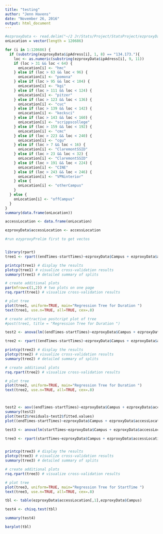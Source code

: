 ---
title: "testing"
author: "Jenn Havens"
date: "November 26, 2016"
output: html_document
---

```{r}

#ezproxyData <- read.delim("~/2 Jr/Stats/Project/StatsProject/ezproxyData")
onLocation = vector(length = 120686)

for (i in 1:120686) {
  if (substring(ezproxyData$ipAdress[i], 1, 8) == "134.173."){
    loc <- as.numeric(substring(ezproxyData$ipAdress[i], 9, 11))
    if (loc > 31 && loc < 64) {
      onLocation[i] <- "hmc"
    } else if (loc > 63 && loc < 96) {
      onLocation[i] <- "pomona"
    } else if (loc > 95 && loc < 104) {
      onLocation[i] <- "kgi"
    } else if (loc > 111 && loc < 124) {
      onLocation[i] <- "pitzer"
    } else if (loc > 123 && loc < 136) {
      onLocation[i] <- "cuc"
    } else if (loc > 139 && loc < 142) {
      onLocation[i] <- "kecksci"
    } else if (loc > 143 && loc < 160) {
      onLocation[i] <- "scrippscollege"
    } else if (loc > 159 && loc < 192) {
      onLocation[i] <- "cmc"
    } else if (loc > 223 && loc < 240) {
      onLocation[i] <- "cgu"
    } else if (loc > 7 && loc < 16) {
      onLocation[i] <- "ClaremontSSID"
    } else if (loc > 23 && loc < 32) {
      onLocation[i] <- "ClaremontSSID"
    } else if (loc > 191 && loc < 224) {
      onLocation[i] <- "CINE"
    } else if (loc > 243 && loc < 246) {
      onLocation[i] <- "VPNinterior"
    } else {
      onLocation[i] <- "otherCampus"
    } 
  } else {
    onLocation[i] <- "offCampus"
  }
}
summary(data.frame(onLocation))

accessLocation <- data.frame(onLocation)

ezproxyData$accessLocation <- accessLocation

```

```{r, durationByLocationsTime}
#run ezyproxyPrelim first to get vectos


library(rpart)
tree1 <- rpart((endTimes-startTimes)~ezproxyData$Campus + ezproxyData$accessLocation[,1] + ezproxyData$StartTime)

printcp(tree1) # display the results 
plotcp(tree1) # visualize cross-validation results 
summary(tree1) # detailed summary of splits

# create additional plots 
par(mfrow=c(1,2)) # two plots on one page 
rsq.rpart(tree1) # visualize cross-validation results  	

# plot tree 
plot(tree1, uniform=TRUE, main="Regression Tree for Duration ")
text(tree1, use.n=TRUE, all=TRUE, cex=.8)

# create attractive postcript plot of tree 
#post(tree1, title = "Regression Tree for Duration ")
```

```{r, durationByLocations}

test2 <- anova(lm((endTimes-startTimes)~ezproxyData$Campus + ezproxyData$accessLocation[,1]))

tree2 <- rpart((endTimes-startTimes)~ezproxyData$Campus + ezproxyData$accessLocation[,1])

printcp(tree2) # display the results 
plotcp(tree2) # visualize cross-validation results 
summary(tree2) # detailed summary of splits

# create additional plots 
rsq.rpart(tree2) # visualize cross-validation results  	

# plot tree 
plot(tree2, uniform=TRUE, main="Regression Tree for Duration ")
text(tree2, use.n=TRUE, all=TRUE, cex=.8)



test2 <- aov((endTimes-startTimes)~ezproxyData$Campus + ezproxyData$accessLocation[,1])
summary(test2)
plot(test2$residuals~test2$fitted.values)
plot((endTimes-startTimes)~ezproxyData$Campus + ezproxyData$accessLocation[,1])


```


```{r, timesByLocations}

test3 <- anova(lm(startTimes~ezproxyData$Campus + ezproxyData$accessLocation[,1]))

tree3 <- rpart(startTimes~ezproxyData$Campus + ezproxyData$accessLocation[,1])


printcp(tree3) # display the results 
plotcp(tree3) # visualize cross-validation results 
summary(tree3) # detailed summary of splits

# create additional plots 
rsq.rpart(tree3) # visualize cross-validation results  	

# plot tree 
plot(tree3, uniform=TRUE, main="Regression Tree for StartTime ")
text(tree3, use.n=TRUE, all=TRUE, cex=.8)


```

```{r, locations}

tbl <- table(ezproxyData$accessLocation[,1],ezproxyData$Campus) 

test4 <- chisq.test(tbl)

summary(test4)

barplot(tbl)
```